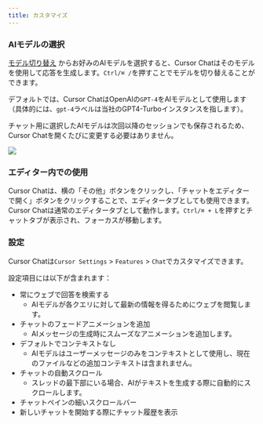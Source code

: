 ```yaml
---
title: カスタマイズ
---
```


### AIモデルの選択

[モデル切り替え](/advanced/models#model-dropdown) からお好みのAIモデルを選択すると、Cursor Chatはそのモデルを使用して応答を生成します。`Ctrl/⌘ /`を押すことでモデルを切り替えることができます。

デフォルトでは、Cursor ChatはOpenAIの`GPT-4`をAIモデルとして使用します（具体的には、`gpt-4`ラベルは当社のGPT4-Turboインスタンスを指します）。

チャット用に選択したAIモデルは次回以降のセッションでも保存されるため、Cursor Chatを開くたびに変更する必要はありません。

<Frame>
  <img src="/images/chat/model-toggle.png" />
</Frame>


### エディター内での使用

Cursor Chatは、横の「その他」ボタンをクリックし、「チャットをエディターで開く」ボタンをクリックすることで、エディタータブとしても使用できます。
Cursor Chatは通常のエディタータブとして動作します。`Ctrl/⌘ + L`を押すとチャットタブが表示され、フォーカスが移動します。


### 設定

Cursor Chatは`Cursor Settings` > `Features` > `Chat`でカスタマイズできます。

設定項目には以下が含まれます：

- 常にウェブで回答を検索する
  - AIモデルが各クエリに対して最新の情報を得るためにウェブを閲覧します。
- チャットのフェードアニメーションを追加
  - AIメッセージの生成時にスムーズなアニメーションを追加します。
- デフォルトでコンテキストなし
  - AIモデルはユーザーメッセージのみをコンテキストとして使用し、現在のファイルなどの追加コンテキストは含まれません。
- チャットの自動スクロール
  - スレッドの最下部にいる場合、AIがテキストを生成する際に自動的にスクロールします。
- チャットペインの細いスクロールバー
- 新しいチャットを開始する際にチャット履歴を表示

